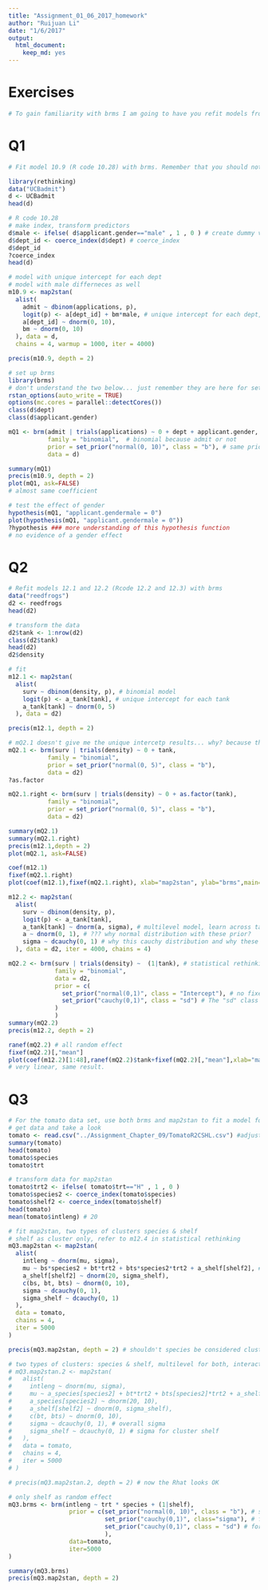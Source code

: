 ```yaml
---
title: "Assignment_01_06_2017_homework"
author: "Ruijuan Li"
date: "1/6/2017"
output: 
  html_document: 
    keep_md: yes
---
```


# Exercises
```r
# To gain familiarity with brms I am going to have you refit models from Statistical Rethinking with brms. In all cases compare the brms and map2stan parameter estimates; they should be effectively the same if you have specified them correctly.
```

# Q1
```r
# Fit model 10.9 (R code 10.28) with brms. Remember that you should not need to transform the predictors, create dummy variables, nor coerce indexes to use brms. Compare to the map2stan fit. Test whether the coefficient for gender is different from 0 in the brms model.

library(rethinking)
data("UCBadmit")
d <- UCBadmit
head(d)

# R code 10.28 
# make index, transform predictors 
d$male <- ifelse( d$applicant.gender=="male" , 1 , 0 ) # create dummy variables 
d$dept_id <- coerce_index(d$dept) # coerce_index 
d$dept_id
?coerce_index
head(d)

# model with unique intercept for each dept
# model with male differneces as well 
m10.9 <- map2stan(
  alist(
    admit ~ dbinom(applications, p), 
    logit(p) <- a[dept_id] + bm*male, # unique intercept for each dept, with gender difference as well 
    a[dept_id] ~ dnorm(0, 10), 
    bm ~ dnorm(0, 10)
  ), data = d,
  chains = 4, warmup = 1000, iter = 4000)

precis(m10.9, depth = 2)

# set up brms 
library(brms)
# don't understand the two below... just remember they are here for setup 
rstan_options(auto_write = TRUE) 
options(mc.cores = parallel::detectCores())
class(d$dept)
class(d$applicant.gender)

mQ1 <- brm(admit | trials(applications) ~ 0 + dept + applicant.gender, # unique intercept, don't need to transform, use orignial predictors in the data, applications is the trial number 
           family = "binomial",  # binomial because admit or not 
           prior = set_prior("normal(0, 10)", class = "b"), # same prior in the beta coeffecient class 
           data = d) 

summary(mQ1)
precis(m10.9, depth = 2)
plot(mQ1, ask=FALSE) 
# almost same coefficient 

# test the effect of gender 
hypothesis(mQ1, "applicant.gendermale = 0")
plot(hypothesis(mQ1, "applicant.gendermale = 0"))
?hypothesis ### more understanding of this hypothesis function 
# no evidence of a gender effect 
```

# Q2
```r
# Refit models 12.1 and 12.2 (Rcode 12.2 and 12.3) with brms
data("reedfrogs")
d2 <- reedfrogs
head(d2)

# transform the data 
d2$tank <- 1:nrow(d2)
class(d2$tank)
head(d2)
d2$density

# fit 
m12.1 <- map2stan(
  alist(
    surv ~ dbinom(density, p), # binomial model  
    logit(p) <- a_tank[tank], # unique intercept for each tank 
    a_tank[tank] ~ dnorm(0, 5)  
  ), data = d2)

precis(m12.1, depth = 2)  

# mQ2.1 doesn't give me the unique intercetp results... why? because the "tank" variable is not a factor... 
mQ2.1 <- brm(surv | trials(density) ~ 0 + tank,
           family = "binomial", 
           prior = set_prior("normal(0, 5)", class = "b"),
           data = d2) 
?as.factor

mQ2.1.right <- brm(surv | trials(density) ~ 0 + as.factor(tank),
           family = "binomial", 
           prior = set_prior("normal(0, 5)", class = "b"),
           data = d2) 

summary(mQ2.1)
summary(mQ2.1.right)
precis(m12.1,depth = 2)
plot(mQ2.1, ask=FALSE) 

coef(m12.1)
fixef(mQ2.1.right)
plot(coef(m12.1),fixef(mQ2.1.right), xlab="map2stan", ylab="brms",main= "compare coefficients") 

m12.2 <- map2stan(
  alist(
    surv ~ dbinom(density, p),
    logit(p) <- a_tank[tank],
    a_tank[tank] ~ dnorm(a, sigma), # multilevel model, learn across tanks 
    a ~ dnorm(0, 1), # ??? why normal distribution with these prior? 
    sigma ~ dcauchy(0, 1) # why this cauchy distribution and why these prior? 
  ), data = d2, iter = 4000, chains = 4)

mQ2.2 <- brm(surv | trials(density) ~  (1|tank), # statistical rethinking Page 357: the type of parameters that appear in multilevel models are most commonly known as random effect. 
             family = "binomial", 
             data = d2, 
             prior = c(
               set_prior("normal(0,1)", class = "Intercept"), # no fixed effect...fixed is only intercept  
               set_prior("cauchy(0,1)", class = "sd") # The "sd" class is for the standard deviation of random effects terms.  
             )
             ) 
summary(mQ2.2)
precis(m12.2, depth = 2)

ranef(mQ2.2) # all random effect 
fixef(mQ2.2)[,"mean"]
plot(coef(m12.2)[1:48],ranef(mQ2.2)$tank+fixef(mQ2.2)[,"mean"],xlab="map2stan",ylab="brms")
# very linear, same result. 
```

# Q3
```r
# For the tomato data set, use both brms and map2stan to fit a model for intleng as a function of species, trt and their interaction, and include shelf as a random effect.
# get data and take a look 
tomato <- read.csv("../Assignment_Chapter_09/TomatoR2CSHL.csv") #adjust path as necesary
summary(tomato)
head(tomato)
tomato$species
tomato$trt

# transform data for map2stan 
tomato$trt2 <- ifelse( tomato$trt=="H" , 1 , 0 )
tomato$species2 <- coerce_index(tomato$species)
tomato$shelf2 <- coerce_index(tomato$shelf)
head(tomato)
mean(tomato$intleng) # 20 

# fit map2stan, two types of clusters species & shelf 
# shelf as cluster only, refer to m12.4 in statistical rethinking 
mQ3.map2stan <- map2stan(
  alist(
    intleng ~ dnorm(mu, sigma), 
    mu ~ bs*species2 + bt*trt2 + bts*species2*trt2 + a_shelf[shelf2], # why not add seperarte coefficient for trt and species??? bs(species2) + bt(trt2) + bts(speceis*trt)
    a_shelf[shelf2] ~ dnorm(20, sigma_shelf),
    c(bs, bt, bts) ~ dnorm(0, 10),
    sigma ~ dcauchy(0, 1),
    sigma_shelf ~ dcauchy(0, 1)
  ), 
  data = tomato, 
  chains = 4, 
  iter = 5000
)

precis(mQ3.map2stan, depth = 2) # shouldn't species be considered cluster as well? but the Rhat value is not equal to 1. why??? 

# two types of clusters: species & shelf, multilevel for both, interaction effect on each species differs 
# mQ3.map2stan.2 <- map2stan(
#   alist(
#     intleng ~ dnorm(mu, sigma), 
#     mu ~ a_species[species2] + bt*trt2 + bts[species2]*trt2 + a_shelf[shelf2], # why not add seperarte coefficient for trt and species??? bs(species2) + bt(trt2) + bts(speceis*trt)
#     a_species[species2] ~ dnorm(20, 10),
#     a_shelf[shelf2] ~ dnorm(0, sigma_shelf),
#     c(bt, bts) ~ dnorm(0, 10),
#     sigma ~ dcauchy(0, 1), # overall sigma
#     sigma_shelf ~ dcauchy(0, 1) # sigma for cluster shelf 
#   ), 
#   data = tomato, 
#   chains = 4, 
#   iter = 5000
# )

# precis(mQ3.map2stan.2, depth = 2) # now the Rhat looks OK 

# only shelf as random effect 
mQ3.brms <- brm(intleng ~ trt * species + (1|shelf), 
                 prior = c(set_prior("normal(0, 10)", class = "b"), # species, trt, and interactions
                           set_prior("cauchy(0,1)", class="sigma"), # for oeveral sigma
                           set_prior("cauchy(0,1)", class = "sd") # for both shelf & species 
                           ),
                 data=tomato, 
                 iter=5000
)

summary(mQ3.brms)
precis(mQ3.map2stan, depth = 2) 

```







